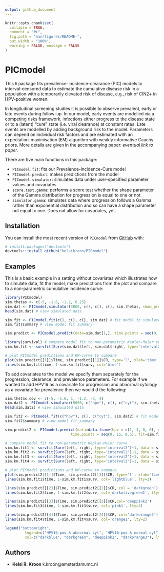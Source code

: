 ```yaml
---
output: github_document
---
```


<!-- README.md is generated from README.Rmd. Please edit that file -->

```r
knitr::opts_chunk$set(
  collapse = TRUE,
  comment = "#>",
  fig.path = "man/figures/README-",
  out.width = "100%",
  warning = FALSE, message = FALSE
)
```


# PICmodel

<!-- badges: start -->
<!-- badges: end -->

This `R` package fits prevalence-incidence-clearance (PIC) models to interval-censored data to estimate the cumulative disease risk in a population with a temporarily elevated risk of disease, e.g., risk of CIN2+ in HPV-positive women. 

In longitudinal screening studies it is possible to observe prevalent, early or late events during follow-up. In our model, early events are modelled via a competing risks framework, infections either progress to the disease state or to a (latent) “cure” state (i.e. viral clearance) at constant rates. Late events are modelled by adding background risk to the model. Parameters can depend on individual risk factors and are estimated with an expectation-maximisation (EM) algorithm with weakly informative Cauchy priors. More details are given in the accompanying paper: *eventual link to paper*.

There are five main functions in this package: 

- `PICmodel.fit`: fits our Prevalence-Incidence-Cure model
- `PICmodel.predict`: makes predictions from the model
- `PICmodel.simulator`: simulates data under user-specified parameter values and covariates
- `score.test.gamma`: performs a score test whether the shape parameter of the Gamma distribution for progression is equal to one or not. 
- `simulator.gamma`: simulates data where progression follows a Gamma rather than exponential distribution and so can have a shape parameter not equal to one. Does not allow for covariates, yet. 


## Installation

You can install the most recent version of `PICmodel` from [GitHub](https://github.com/) with:

``` r
# install.packages("devtools")
devtools::install_github("kelsikroon/PICmodel")
```

## Examples

This is a basic example in a setting without covariates which illustrates how to simulate data, fit the model, make predictions from the plot and compare to a non-parametric cumulative incidence curve:

```r
library(PICmodel)
sim.thetas <- c(-5, -1.6, -1.2, 0.25)
sim.dat <- PICmodel.simulator(3000, c(), c(), c(), sim.thetas, show_prob = 0.9, interval=3, include.h=T)
head(sim.dat) # view simulated data

sim.fit <- PICmodel.fit(c(), c(), c(), sim.dat) # fit model to simulated data
sim.fit$summary # view model fit summary

sim.predict <- PICmodel.predict(data=sim.dat[1,], time.points = seq(0, 15, 0.5), fit=sim.fit)

library(survival) # compare model fit to non-parametric Kaplan-Meier curve 
sim.km.fit <- survfit(Surv(sim.dat$left, sim.dat$right, type='interval2')~1)

# plot PICmodel predictions and KM-curve to compare 
plot(sim.predict[[1]]$Time, sim.predict[[1]]$CR, type='l', xlab='time', ylab='CR', ylim=c(0.2, 0.65))
lines(sim.km.fit$time, 1-sim.km.fit$surv, col='blue')
```

To add covariates to the model we specify them separately for the progression, clearance, and prevalence parameters. For example if we wanted to add HPV16 as a covariate for progression and abnormal cytology as a covariate for prevalence then we would d the following: 
```r

sim.thetas.cov <- c(-5, -1.6, 1, -1.2, -3, 4)
sim.dat2 <- PICmodel.simulator(5000, c("hpv"), c(), c("cyt"), sim.thetas.cov, show_prob = 0.9, interval=3, include.h=T)
head(sim.dat2) # view simulated data

sim.fit2 <- PICmodel.fit(c("hpv"), c(), c("cyt"), sim.dat2) # fit model to simulated data
sim.fit2$summary # view model fit summary

sim.predict2 <- PICmodel.predict(data=data.frame(hpv = c(1, 1, 0, 0), cyt=c(1, 0, 1, 0)), 
                              time.points = seq(0, 15, 0.5), fit=sim.fit2)

# compare model fit to non-parametric Kaplan-Meier curve 
sim.km.fit1 <- survfit(Surv(left, right, type='interval2')~1, data = sim.dat2[sim.dat2$hpv==1 & sim.dat2$cyt==1,])
sim.km.fit2 <- survfit(Surv(left, right, type='interval2')~1, data = sim.dat2[sim.dat2$hpv==1 & sim.dat2$cyt==0,])
sim.km.fit3 <- survfit(Surv(left, right, type='interval2')~1, data = sim.dat2[sim.dat2$hpv==0 & sim.dat2$cyt==1,])
sim.km.fit4 <- survfit(Surv(left, right, type='interval2')~1, data = sim.dat2[sim.dat2$hpv==0 & sim.dat2$cyt==0,])

```

```r
# plot PICmodel predictions and KM-curve to compare 
plot(sim.predict2[[1]]$Time, sim.predict2[[1]]$CR, type='l', xlab='time', ylab='CR', ylim=c(0,1), col='darkblue')
lines(sim.km.fit1$time, 1-sim.km.fit1$surv, col='lightblue', lty=2)

lines(sim.predict2[[2]]$Time, sim.predict2[[2]]$CR, col = 'darkgreen')
lines(sim.km.fit2$time, 1-sim.km.fit2$surv, col='darkolivegreen1', lty=2)

lines(sim.predict2[[3]]$Time, sim.predict2[[3]]$CR,col='deeppink2')
lines(sim.km.fit3$time, 1-sim.km.fit3$surv, col='pink1', lty=2)

lines(sim.predict2[[4]]$Time, sim.predict2[[4]]$CR, col='darkorange3')
lines(sim.km.fit4$time, 1-sim.km.fit4$surv, col='orange1', lty=2)

legend("bottomright",
         legend=c("HPV16-pos & abnormal cyt", "HPV16-pos & normal cyt", "HPV16-neg & abnormal cyt", "HPV16-neg & normal cyt"),
         col=c("darkblue", "darkgreen", "deeppink2", "darkorange3"), lty=1, lwd=2, bty = "n", cex=0.75)
```


## Authors

- **Kelsi R. Kroon** k.kroon@amsterdamumc.nl
